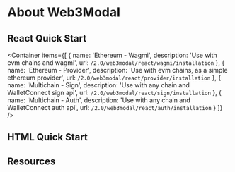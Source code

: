 
# About Web3Modal

<IntroductionPartial />

## React Quick Start

<Container
  items={[
    {
      name: 'Ethereum - Wagmi',
      description: 'Use with evm chains and wagmi',
      url: `/2.0/web3modal/react/wagmi/installation`
    },
    {
      name: 'Ethereum - Provider',
      description: 'Use with evm chains, as a simple ethereum provider',
      url: `/2.0/web3modal/react/provider/installation`
    },
    {
      name: 'Multichain - Sign',
      description: 'Use with any chain and WalletConnect sign api',
      url: `/2.0/web3modal/react/sign/installation`
    },
    {
      name: 'Multichain - Auth',
      description: 'Use with any chain and WalletConnect auth api',
      url: `/2.0/web3modal/react/auth/installation`
    }
  ]}
/>

## HTML Quick Start

## Resources

<ResourcesPartial />
